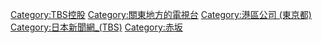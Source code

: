 [[Category:TBS控股|Category:TBS控股]]
[[Category:關東地方的電視台|Category:關東地方的電視台]]
[[Category:港區公司_(東京都)|Category:港區公司 (東京都)]]
[[Category:日本新聞網_(TBS)|Category:日本新聞網_(TBS)]]
[[Category:赤坂|Category:赤坂]]